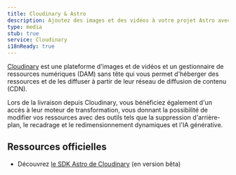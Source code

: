 ```yaml
---
title: Cloudinary & Astro
description: Ajoutez des images et des vidéos à votre projet Astro avec Cloudinary
type: media
stub: true
service: Cloudinary
i18nReady: true
---
```


[Cloudinary](https://cloudinary.com) est une plateforme d'images et de vidéos et un gestionnaire de ressources numériques (DAM) sans tête qui vous permet d'héberger des ressources et de les diffuser à partir de leur réseau de diffusion de contenu (CDN).

Lors de la livraison depuis Cloudinary, vous bénéficiez également d'un accès à leur moteur de transformation, vous donnant la possibilité de modifier vos ressources avec des outils tels que la suppression d'arrière-plan, le recadrage et le redimensionnement dynamiques et l'IA générative.

## Ressources officielles

- Découvrez [le SDK Astro de Cloudinary](https://astro.cloudinary.dev/) (en version bêta)
